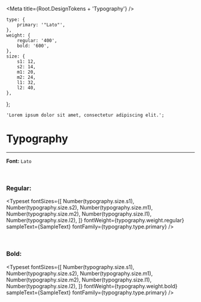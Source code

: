 
<Meta title={Root.DesignTokens + 'Typography'} />

    type: {
        primary: '"Lato"',
    },
    weight: {
        regular: '400',
        bold: '600',
    },
    size: {
        s1: 12,
        s2: 14,
        m1: 20,
        m2: 24,
        l1: 32,
        l2: 40,
    },
};

    'Lorem ipsum dolor sit amet, consectetur adipiscing elit.';

# Typography

<hr />

**Font:** `Lato`

<br />

### Regular:

<Typeset
    fontSizes={[
        Number(typography.size.s1),
        Number(typography.size.s2),
        Number(typography.size.m1),
        Number(typography.size.m2),
        Number(typography.size.l1),
        Number(typography.size.l2),
    ]}
    fontWeight={typography.weight.regular}
    sampleText={SampleText}
    fontFamily={typography.type.primary}
/>

<br />

### Bold:

<Typeset
    fontSizes={[
        Number(typography.size.s1),
        Number(typography.size.s2),
        Number(typography.size.m1),
        Number(typography.size.m2),
        Number(typography.size.l1),
        Number(typography.size.l2),
    ]}
    fontWeight={typography.weight.bold}
    sampleText={SampleText}
    fontFamily={typography.type.primary}
/>
